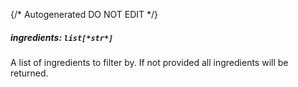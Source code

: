 {/* Autogenerated DO NOT EDIT  */}
##### **ingredients:** `list[*str*]`
A list of ingredients to filter by. If not provided all ingredients will be returned.

